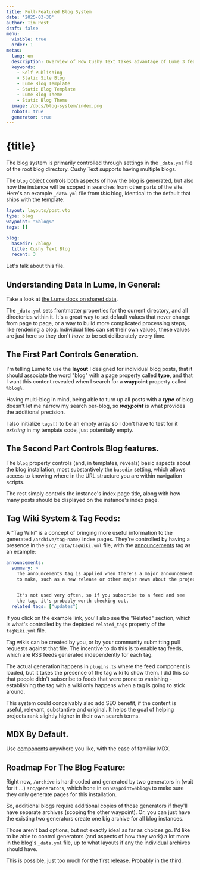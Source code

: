 ```yaml
---
title: Full-Featured Blog System
date: '2025-03-30'
author: Tim Post
draft: false
menu:
  visible: true
  order: 1
metas:
  lang: en
  description: Overview of How Cushy Text takes advantage of Lume 3 features to create a full-featured, SEO-minded, multi-tenant blog system.
  keywords:
    - Self Publishing
    - Static Site Blog
    - Lume Blog Template
    - Static Blog Template
    - Lume Blog Theme
    - Static Blog Theme
  image: /docs/blog-system/index.png
  robots: true
  generator: true
---
```


# {title}

The blog system is primarily controlled through settings in the `_data.yml` file of 
the root blog directory. Cushy Text supports having multiple blogs.

The `blog` object controls both aspects of how the blog is generated, but also how 
the instance will be scoped in searches from other parts of the site. Here's an example
`_data.yml` file from _this_ blog, identical to the default that ships with the template:

```yml
layout: layouts/post.vto
type: blog
waypoint: "%blog%"
tags: []

blog:
  basedir: /blog/
  title: Cushy Text Blog
  recent: 3
```

Let's talk about this file.

## Understanding Data In Lume, In General:

Take a look at [the Lume docs on shared data](https://lume.land/docs/creating-pages/shared-data/).

The `_data.yml` sets frontmatter properties for the current directory, and all
directories within it. It's a great way to set default values that never change 
from page to page, or a way to build more complicated processing steps, like
rendering a blog. Individual files can set their own values, these values are
just here so they don't _have_ to be set deliberately every time.

## The First Part Controls Generation.

I'm telling Lume to use the **layout** I designed for individual blog posts, 
that it should associate the word "blog" with a page property called **type**,
and that I want this content revealed when I search for a **waypoint** property
called `%blog%`.

Having multi-blog in mind, being able to turn up all posts with a ***type*** of 
blog doesn't let me narrow my search per-blog, so ***waypoint*** is what provides
the additional precision.

I also initialize `tags[]` to be an empty array so I don't have to test for it 
_existing_ in my template code, just potentially empty.

## The Second Part Controls Blog features.

The `blog` property controls (and, in templates, reveals) basic aspects about 
the blog installation, most substantively the `basedir` setting, which allows
access to knowing where in the URL structure you are within navigation scripts.

The rest simply controls the instance's index page title, along with how many
posts should be displayed on the instance's index page.

## Tag Wiki System & Tag Feeds:

A "Tag Wiki" is a concept of bringing more useful information to the generated
`/archive/tag-name/` index pages. They're controlled by having a presence in 
the `src/_data/tagWiki.yml` file, with the [announcements](/archive/announcements/)
tag as an example:

```yml
announcements:
  summary: >
    The announcements tag is applied when there's a major announcement
    to make, such as a new release or other major news about the project.


    It's not used very often, so if you subscribe to a feed and see
    the tag, it's probably worth checking out.
  related_tags: ["updates"]
```

If you click on the example link, you'll also see the "Related" section, 
which is what's controlled by the depicted `related_tags` property of the
`tagWiki.yml` file.

Tag wikis can be created by you, or by your community submitting pull 
requests against that file. The incentive to do this is to enable tag 
feeds, which are RSS feeds generated independently for each tag. 

The actual generation happens in `plugins.ts` where the feed component
is loaded, but it takes the presence of the tag wiki to show them. I 
did this so that people didn't subscribe to feeds that were prone to 
vanishing - establishing the tag with a wiki only happens when a tag 
is going to stick around. 

This system could conceivably also add SEO benefit, if the content
is useful, relevant, substantive and original. It helps the goal of 
helping projects rank slightly higher in their own search terms.

## MDX By Default.

Use [components](/docs/components/) anywhere you like, with the ease
of familiar MDX. 

## Roadmap For The Blog Feature:

Right now, `/archive` is hard-coded and generated by two generators in 
(wait for it ...) `src/generators`, which hone in on `waypoint=%blog%`
to make sure they only generate pages for this installation.

So, additional blogs require additional copies of those generators if
they'll have separate archives (scoping the other waypoint). Or, you can
just have the existing two generators create one big archive for all 
blog instances.

Those aren't bad options, but not exactly ideal as far as choices go. I'd like 
to be able to control generators (and aspects of how they work) a lot more in 
the blog's `_data.yml` file, up to what layouts if any the individual archives
should have.  

This is possible, just too much for the first release. Probably in the third.
